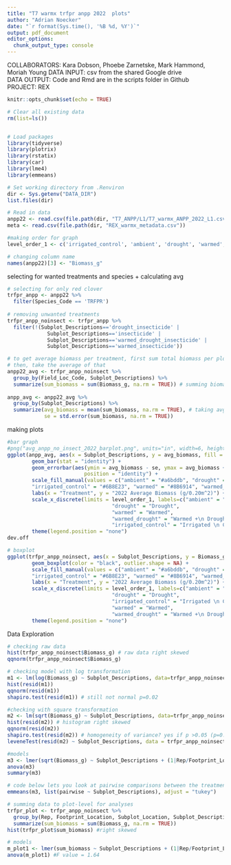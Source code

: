 ```yaml
---
title: "T7 warmx trfpr anpp 2022  plots"
author: "Adrian Noecker"
date: "`r format(Sys.time(), '%B %d, %Y')`"
output: pdf_document
editor_options: 
  chunk_output_type: console
---
```


COLLABORATORS: Kara Dobson, Phoebe Zarnetske, Mark Hammond, Moriah Young
DATA INPUT:  csv from the shared Google drive  
DATA OUTPUT: Code and Rmd are in the scripts folder in Github  
PROJECT: REX


```r
knitr::opts_chunk$set(echo = TRUE)
```

```r
# Clear all existing data
rm(list=ls())


# Load packages
library(tidyverse)
library(plotrix)
library(rstatix)
library(car)
library(lme4)
library(emmeans)

# Set working directory from .Renviron
dir <- Sys.getenv("DATA_DIR")
list.files(dir)

# Read in data
anpp22 <- read.csv(file.path(dir, "T7_ANPP/L1/T7_warmx_ANPP_2022_L1.csv")) # 2022 ANPP data
meta <- read.csv(file.path(dir, "REX_warmx_metadata.csv"))

#making order for graph
level_order_1 <- c('irrigated_control', 'ambient', 'drought', 'warmed','warmed_drought')

# changing column name
names(anpp22)[3] <- "Biomass_g"

```

selecting for wanted treatments and species + calculating avg

```r
# selecting for only red clover
trfpr_anpp <- anpp22 %>% 
  filter(Species_Code == 'TRFPR')
  
# removing unwanted treatments
trfpr_anpp_noinsect <- trfpr_anpp %>%
  filter(!(Subplot_Descriptions=='drought_insecticide' |
             Subplot_Descriptions=='insecticide' |
             Subplot_Descriptions=='warmed_drought_insecticide' |
             Subplot_Descriptions=='warmed_insecticide'))

# to get average biomass per treatment, first sum total biomass per plot
# then, take the average of that
anpp22_avg <- trfpr_anpp_noinsect %>%
  group_by(Field_Loc_Code, Subplot_Descriptions) %>% 
  summarize(sum_biomass = sum(Biomass_g, na.rm = TRUE)) # summing biomass per plot
  
anpp_avg <- anpp22_avg %>%   
  group_by(Subplot_Descriptions) %>%
  summarize(avg_biomass = mean(sum_biomass, na.rm = TRUE), # taking avg biomass of each treatment
            se = std.error(sum_biomass, na.rm = TRUE))
```

making plots

```r
#bar graph
#png("avg_anpp_no_insect_2022_barplot.png", units="in", width=6, height=6, res=300)
ggplot(anpp_avg, aes(x = Subplot_Descriptions, y = avg_biomass, fill = Subplot_Descriptions)) +
        geom_bar(stat = "identity") +
        geom_errorbar(aes(ymin = avg_biomass - se, ymax = avg_biomass + se), width = 0.2,
                         position = "identity") +
        scale_fill_manual(values = c("ambient" = "#a6bddb", "drought" = "#2F4F4f", 
        "irrigated_control" = "#6B8E23", "warmed" = "#8B6914", "warmed_drought" = "#9D422E")) +
        labs(x = "Treatment", y = "2022 Average Biomass (g/0.20m^2)") +
        scale_x_discrete(limits = level_order_1, labels=c("ambient" = "Ambient",
                                  "drought" = "Drought",
                                  "warmed" = "Warmed",
                                  "warmed_drought" = "Warmed +\n Drought",
                                  "irrigated_control" = "Irrigated \n Control")) +
        theme(legend.position = "none")
dev.off

# boxplot
ggplot(trfpr_anpp_noinsect, aes(x = Subplot_Descriptions, y = Biomass_g, fill = Subplot_Descriptions)) +
        geom_boxplot(color = "black", outlier.shape = NA) +
        scale_fill_manual(values = c("ambient" = "#a6bddb", "drought" = "#2F4F4f", 
        "irrigated_control" = "#6B8E23", "warmed" = "#8B6914", "warmed_drought" = "#9D422E")) +
        labs(x = "Treatment", y = "2022 Average Biomass (g/0.20m^2)") +
        scale_x_discrete(limits = level_order_1, labels=c("ambient" = "Ambient",
                                  "drought" = "Drought",
                                  "irrigated_control" = "Irrigated \n Control",
                                  "warmed" = "Warmed",
                                  "warmed_drought" = "Warmed +\n Drought")) +
        theme(legend.position = "none")
```

Data Exploration
```r
# checking raw data
hist(trfpr_anpp_noinsect$Biomass_g) # raw data right skewed
qqnorm(trfpr_anpp_noinsect$Biomass_g)

# checking model with log transformation
m1 <- lm(log(Biomass_g) ~ Subplot_Descriptions, data=trfpr_anpp_noinsect)
hist(resid(m1))
qqnorm(resid(m1))
shapiro.test(resid(m1)) # still not normal p=0.02

#checking with square transformation
m2 <- lm(sqrt(Biomass_g) ~ Subplot_Descriptions, data=trfpr_anpp_noinsect)
hist(resid(m2)) # histogram right skewed
qqnorm(resid(m2))
shapiro.test(resid(m2)) # homogeneity of variance? yes if p >0.05 (p=0.75)
leveneTest(resid(m2) ~ Subplot_Descriptions, data = trfpr_anpp_noinsect) # p=0.36

#models
m3 <- lmer(sqrt(Biomass_g) ~ Subplot_Descriptions + (1|Rep/Footprint_Location), data=trfpr_anpp_noinsect, REML=F)
anova(m3)
summary(m3)

# code below lets you look at pairwise comparisons between the treatments
emmeans(m3, list(pairwise ~ Subplot_Descriptions), adjust = "tukey")

# summing data to plot-level for analyses
trfpr_plot <- trfpr_anpp_noinsect %>%
  group_by(Rep, Footprint_Location, Subplot_Location, Subplot_Descriptions) %>% 
  summarize(sum_biomass = sum(Biomass_g, na.rm = TRUE))
hist(trfpr_plot$sum_biomass) #right skewed 

# models
m_plot1 <- lmer(sum_biomass ~ Subplot_Descriptions + (1|Rep/Footprint_Location), data=trfpr_plot, REML=F)
anova(m_plot1) #F value = 1.64

```

